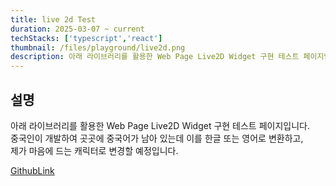 ```yaml
---  
title: live 2d Test
duration: 2025-03-07 ~ current
techStacks: ['typescript','react']  
thumbnail: /files/playground/live2d.png
description: 아래 라이브러리를 활용한 Web Page Live2D Widget 구현 테스트 페이지입니다.<br/>중국인이 개발하여 곳곳에 중국어가 남아 있는데 이를 한글 또는 영어로 변환하고,<br/>제가 마음에 드는 캐릭터로 변경할 예정입니다.
---  
```



<ProjectInfo frontmatter={frontmatter} />

## 설명
아래 라이브러리를 활용한 Web Page Live2D Widget 구현 테스트 페이지입니다.    
중국인이 개발하여 곳곳에 중국어가 남아 있는데 이를 한글 또는 영어로 변환하고,    
제가 마음에 드는 캐릭터로 변경할 예정입니다.

[GithubLink](https://github.com/stevenjoezhang/live2d-widget)